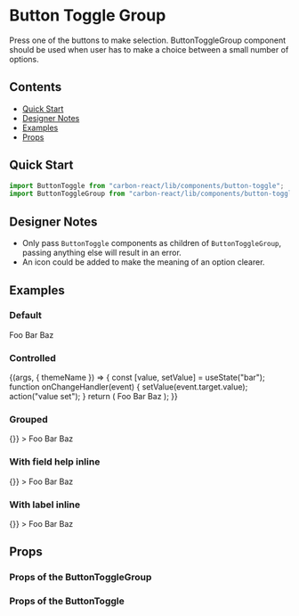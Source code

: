 

<Meta title="Button Toggle Group" />

# Button Toggle Group

Press one of the buttons to make selection. ButtonToggleGroup component should be used when user has to make a choice between a small number of options.

## Contents

- [Quick Start](#quick-start)
- [Designer Notes](#designer-notes)
- [Examples](#examples)
- [Props](#props)

## Quick Start

```javascript
import ButtonToggle from "carbon-react/lib/components/button-toggle";
import ButtonToggleGroup from "carbon-react/lib/components/button-toggle-group";
```

## Designer Notes

- Only pass `ButtonToggle` components as children of `ButtonToggleGroup`, passing anything else will result in an error.
- An icon could be added to make the meaning of an option clearer.

## Examples

### Default

<Canvas>
  <Story name="default" parameters={{ info: { disable: true } }}>
    <ButtonToggleGroup
      id="button-toggle-group-default-id"
      name="button-toggle-group-default"
      label="Default example"
      labelHelp="help message"
      helpAriaLabel="Help"
      fieldHelp="field help message"
      onChange={action("onChange")}
    >
      <ButtonToggle value="foo">Foo</ButtonToggle>
      <ButtonToggle value="bar">Bar</ButtonToggle>
      <ButtonToggle value="baz">Baz</ButtonToggle>
    </ButtonToggleGroup>
  </Story>
</Canvas>

### Controlled

<Canvas>
  <Story name="controlled" parameters={{ info: { disable: true } }}>
    {(args, { themeName }) => {
      const [value, setValue] = useState("bar");
      function onChangeHandler(event) {
        setValue(event.target.value);
        action("value set");
      }
      return (
        <ButtonToggleGroup
          id={`button-toggle-group-controlled-id-${themeName}`}
          name={`button-toggle-group-controlled-${themeName}`}
          label="Controlled example"
          labelHelp="help message"
          helpAriaLabel="Help"
          fieldHelp="field help mesage"
          onChange={onChangeHandler}
          value={value}
        >
          <ButtonToggle value="foo">Foo</ButtonToggle>
          <ButtonToggle value="bar">Bar</ButtonToggle>
          <ButtonToggle value="baz">Baz</ButtonToggle>
        </ButtonToggleGroup>
      );
    }}
  </Story>
</Canvas>

### Grouped

<Canvas>
  <Story name="grouped" parameters={{ info: { disable: true } }}>
    <ButtonToggleGroup
      id="button-toggle-group-grouped-id"
      name="button-toggle-group-grouped"
      label="Grouped example"
      labelHelp="help message"
      helpAriaLabel="Help"
      fieldHelp="field help mesage"
      onChange={() => {}}
    >
      <ButtonToggle value="foo" grouped>
        Foo
      </ButtonToggle>
      <ButtonToggle value="bar" grouped>
        Bar
      </ButtonToggle>
      <ButtonToggle value="baz" grouped>
        Baz
      </ButtonToggle>
    </ButtonToggleGroup>
  </Story>
</Canvas>

### With field help inline

<Canvas>
  <Story name="fieldhelp inline" parameters={{ info: { disable: true } }}>
    <ButtonToggleGroup
      id="button-toggle-group-help-inline-id"
      name="button-toggle-group-help-inline"
      label="FieldHelp inline example"
      labelHelp="help message"
      helpAriaLabel="Help"
      fieldHelp="field help mesage"
      fieldHelpInline
      onChange={() => {}}
    >
      <ButtonToggle value="foo">Foo</ButtonToggle>
      <ButtonToggle value="bar">Bar</ButtonToggle>
      <ButtonToggle value="baz">Baz</ButtonToggle>
    </ButtonToggleGroup>
  </Story>
</Canvas>

### With label inline

<Canvas>
  <Story name="label inline" parameters={{ info: { disable: true } }}>
    <ButtonToggleGroup
      id="button-toggle-group-label-inline-id"
      name="button-toggle-group-label-inline"
      label="Label inline example"
      labelHelp="help message"
      helpAriaLabel="Help"
      fieldHelp="field help mesage"
      labelInline
      onChange={() => {}}
    >
      <ButtonToggle value="foo">Foo</ButtonToggle>
      <ButtonToggle value="bar">Bar</ButtonToggle>
      <ButtonToggle value="baz">Baz</ButtonToggle>
    </ButtonToggleGroup>
  </Story>
</Canvas>

## Props

### Props of the ButtonToggleGroup

<StyledSystemProps of={ButtonToggleGroup} margin noHeader />

### Props of the ButtonToggle

<Props of={ButtonToggle} />
